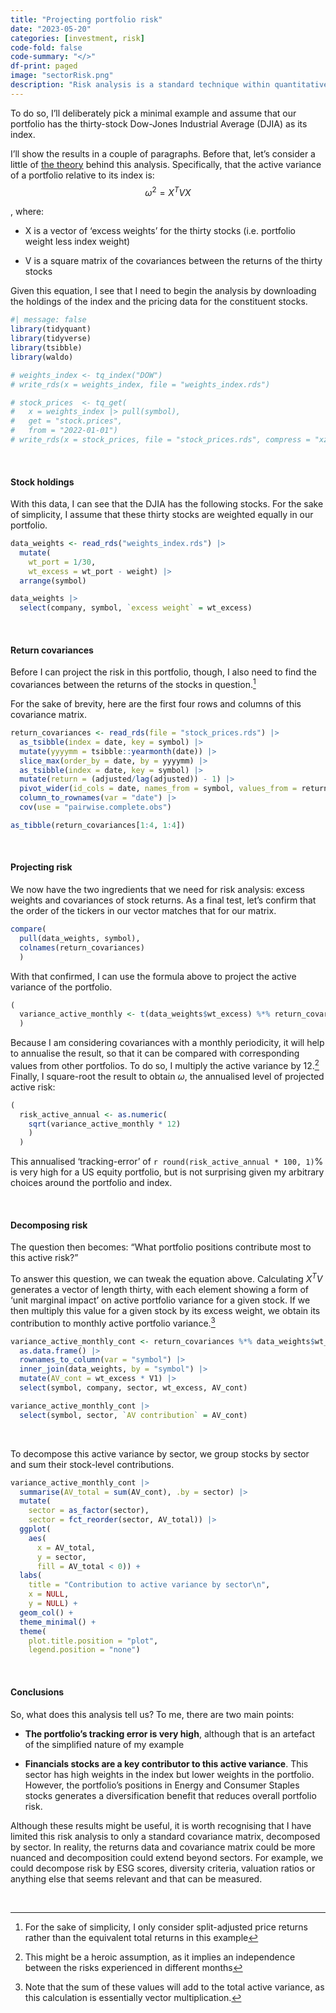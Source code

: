 ```yaml
---
title: "Projecting portfolio risk"
date: "2023-05-20"
categories: [investment, risk]
code-fold: false
code-summary: "</>"
df-print: paged
image: "sectorRisk.png"
description: "Risk analysis is a standard technique within quantitative investment. In this post, I'll describe how to perform it succinctly in R."
---
```


To do so, I'll deliberately pick a minimal example and assume that our portfolio has the thirty-stock Dow-Jones Industrial Average (DJIA) as its index.

I'll show the results in a couple of paragraphs. Before that, let's consider a little of [the theory](https://en.wikipedia.org/wiki/Tracking_error) behind this analysis. Specifically, that the active variance of a portfolio relative to its index is: $$\omega^2 = X^T V X$$

, where:

-   X is a vector of 'excess weights' for the thirty stocks (i.e. portfolio weight less index weight)

-   V is a square matrix of the covariances between the returns of the thirty stocks

Given this equation, I see that I need to begin the analysis by downloading the holdings of the index and the pricing data for the constituent stocks.

```r
#| message: false
library(tidyquant)
library(tidyverse)
library(tsibble)
library(waldo)

# weights_index <- tq_index("DOW")
# write_rds(x = weights_index, file = "weights_index.rds")

# stock_prices  <- tq_get(
#   x = weights_index |> pull(symbol), 
#   get = "stock.prices", 
#   from = "2022-01-01")
# write_rds(x = stock_prices, file = "stock_prices.rds", compress = "xz")
```

<br/>

#### Stock holdings

With this data, I can see that the DJIA has the following stocks. For the sake of simplicity, I assume that these thirty stocks are weighted equally in our portfolio.

```r
data_weights <- read_rds("weights_index.rds") |> 
  mutate(
    wt_port = 1/30,
    wt_excess = wt_port - weight) |> 
  arrange(symbol)

data_weights |> 
  select(company, symbol, `excess weight` = wt_excess)
```

<br/>

#### Return covariances

Before I can project the risk in this portfolio, though, I also need to find the covariances between the returns of the stocks in question.[^1]

[^1]: For the sake of simplicity, I only consider split-adjusted price returns rather than the equivalent total returns in this example

For the sake of brevity, here are the first four rows and columns of this covariance matrix.

```r
return_covariances <- read_rds(file = "stock_prices.rds") |>
  as_tsibble(index = date, key = symbol) |> 
  mutate(yyyymm = tsibble::yearmonth(date)) |> 
  slice_max(order_by = date, by = yyyymm) |> 
  as_tsibble(index = date, key = symbol) |> 
  mutate(return = (adjusted/lag(adjusted)) - 1) |> 
  pivot_wider(id_cols = date, names_from = symbol, values_from = return) |> 
  column_to_rownames(var = "date") |> 
  cov(use = "pairwise.complete.obs")

as_tibble(return_covariances[1:4, 1:4])
```

<br/>

#### Projecting risk

We now have the two ingredients that we need for risk analysis: excess weights and covariances of stock returns. As a final test, let's confirm that the order of the tickers in our vector matches that for our matrix.

```r
compare(
  pull(data_weights, symbol), 
  colnames(return_covariances)
  )
```

With that confirmed, I can use the formula above to project the active variance of the portfolio.

```r
(
  variance_active_monthly <- t(data_weights$wt_excess) %*% return_covariances %*% data_weights$wt_excess
  )
```

Because I am considering covariances with a monthly periodicity, it will help to annualise the result, so that it can be compared with corresponding values from other portfolios. To do so, I multiply the active variance by 12.[^2] Finally, I square-root the result to obtain $\omega$, the annualised level of projected active risk:

[^2]: This might be a heroic assumption, as it implies an independence between the risks experienced in different months

```r
(
  risk_active_annual <- as.numeric(
    sqrt(variance_active_monthly * 12)
    )
  )
```

This annualised 'tracking-error' of `r round(risk_active_annual * 100, 1)`% is very high for a US equity portfolio, but is not surprising given my arbitrary choices around the portfolio and index.

<br/>

#### Decomposing risk

The question then becomes: "What portfolio positions contribute most to this active risk?"

To answer this question, we can tweak the equation above. Calculating $X^T V$ generates a vector of length thirty, with each element showing a form of 'unit marginal impact' on active portfolio variance for a given stock. If we then multiply this value for a given stock by its excess weight, we obtain its contribution to monthly active portfolio variance.[^3]

[^3]: Note that the sum of these values will add to the total active variance, as this calculation is essentially vector multiplication.

```r
variance_active_monthly_cont <- return_covariances %*% data_weights$wt_excess |> 
  as.data.frame() |> 
  rownames_to_column(var = "symbol") |> 
  inner_join(data_weights, by = "symbol") |> 
  mutate(AV_cont = wt_excess * V1) |> 
  select(symbol, company, sector, wt_excess, AV_cont)

variance_active_monthly_cont |> 
  select(symbol, sector, `AV contribution` = AV_cont)
```

<br/>

To decompose this active variance by sector, we group stocks by sector and sum their stock-level contributions.

```r
variance_active_monthly_cont |> 
  summarise(AV_total = sum(AV_cont), .by = sector) |> 
  mutate(
    sector = as_factor(sector),
    sector = fct_reorder(sector, AV_total)) |> 
  ggplot(
    aes(
      x = AV_total,
      y = sector,
      fill = AV_total < 0)) + 
  labs(
    title = "Contribution to active variance by sector\n",
    x = NULL,
    y = NULL) +
  geom_col() + 
  theme_minimal() + 
  theme(
    plot.title.position = "plot",
    legend.position = "none")
```

<br/>

#### Conclusions

So, what does this analysis tell us? To me, there are two main points:

-   **The portfolio's tracking error is very high**, although that is an artefact of the simplified nature of my example

-   **Financials stocks are a key contributor to this active variance**. This sector has high weights in the index but lower weights in the portfolio. However, the portfolio's positions in Energy and Consumer Staples stocks generates a diversification benefit that reduces overall portfolio risk.

Although these results might be useful, it is worth recognising that I have limited this risk analysis to only a standard covariance matrix, decomposed by sector. In reality, the returns data and covariance matrix could be more nuanced and decomposition could extend beyond sectors. For example, we could decompose risk by ESG scores, diversity criteria, valuation ratios or anything else that seems relevant and that can be measured.

<br/>
